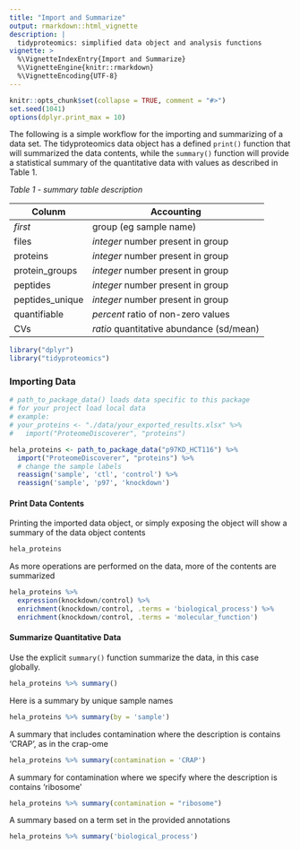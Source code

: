 ```yaml
---
title: "Import and Summarize"
output: rmarkdown::html_vignette
description: |
  tidyproteomics: simplified data object and analysis functions
vignette: >
  %\VignetteIndexEntry{Import and Summarize}
  %\VignetteEngine{knitr::rmarkdown}
  %\VignetteEncoding{UTF-8}
---
```


```r
knitr::opts_chunk$set(collapse = TRUE, comment = "#>")
set.seed(1041)
options(dplyr.print_max = 10)
```

The following is a simple workflow for the importing and summarizing of a data set. The tidyproteomics data object has a defined `print()` function that will summarized the data contents, while the `summary()` function will provide a statistical summary of the quantitative data with values as described in Table 1.

*Table 1 - summary table description*

| Colunm          | Accounting                               |
|-----------------|------------------------------------------|
| *first*         | group (eg sample name)                   |
| files           | *integer* number present in group        |
| proteins        | *integer* number present in group        |
| protein_groups  | *integer* number present in group        |
| peptides        | *integer* number present in group        |
| peptides_unique | *integer* number present in group        |
| quantifiable    | *percent* ratio of non-zero values       |
| CVs             | *ratio* quantitative abundance (sd/mean) |

```r
library("dplyr")
library("tidyproteomics")
```

### Importing Data

```r
# path_to_package_data() loads data specific to this package
# for your project load local data
# example: 
# your_proteins <- "./data/your_exported_results.xlsx" %>%
#   import("ProteomeDiscoverer", "proteins")

hela_proteins <- path_to_package_data("p97KD_HCT116") %>%
  import("ProteomeDiscoverer", "proteins") %>%
  # change the sample labels
  reassign('sample', 'ctl', 'control') %>%
  reassign('sample', 'p97', 'knockdown')
```

#### Print Data Contents

Printing the imported data object, or simply exposing the object will show a summary of the data object contents

```r
hela_proteins
```

As more operations are performed on the data, more of the contents are summarized

```r
hela_proteins %>%
  expression(knockdown/control) %>%
  enrichment(knockdown/control, .terms = 'biological_process') %>%
  enrichment(knockdown/control, .terms = 'molecular_function')
```

#### Summarize Quantitative Data

Use the explicit `summary()` function summarize the data, in this case globally.

```r
hela_proteins %>% summary()
```

Here is a summary by unique sample names

```r
hela_proteins %>% summary(by = 'sample') 
```

A summary that includes contamination where the description is contains 'CRAP', as in the crap-ome

```r
hela_proteins %>% summary(contamination = 'CRAP') 
```

A summary for contamination where we specify where the description is contains 'ribosome'

```r
hela_proteins %>% summary(contamination = "ribosome") 
```

A summary based on a term set in the provided annotations

```r
hela_proteins %>% summary('biological_process')
```
